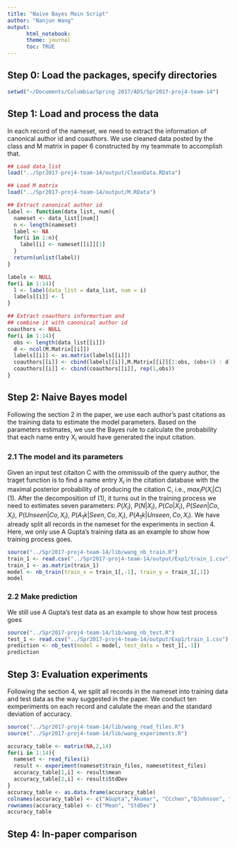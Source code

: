 ```yaml
---
title: "Naive Bayes Main Script"
author: "Nanjun Wang"
output:
      html_notebook:
      theme: journal
      toc: TRUE
---
```


## Step 0: Load the packages, specify directories
```r
setwd("~/Documents/Columbia/Spring 2017/ADS/Spr2017-proj4-team-14")
```

## Step 1: Load and process the data
In each record of the nameset, we need to extract the information of canonical author id and coauthors. We use cleaned data posted by the class and M matrix in paper 6 constructed by my teammate to accomplish that. 
```r
## Load data_list
load("../Spr2017-proj4-team-14/output/CleanData.RData")

## Load M matrix
load("../Spr2017-proj4-team-14/output/M.RData")

## Extract canonical author id
label <- function(data_list, num){
  nameset <- data_list[[num]]
  n <- length(nameset)
  label <- NA
  for(i in 1:n){
    label[i] <- nameset[[i]][1]
  }
  return(unlist(label))
}

labels <- NULL
for(i in 1:14){
  l <- label(data_list = data_list, num = i)
  labels[[i]] <- l
}

## Extract coauthors informartion and
## combine it with canonical author id
coauthors <- NULL
for(i in 1:14){
  obs <- length(data_list[[i]])
  d <- ncol(M.Matrix[[i]])
  labels[[i]] <- as.matrix(labels[[i]])
  coauthors[[i]] <- cbind(labels[[i]],M.Matrix[[i]][1:obs, (obs+1) : d])
  coauthors[[i]] <- cbind(coauthors[[i]], rep(1,obs))
}
```

## Step 2: Naive Bayes model
Following the section 2 in the paper, we use each author's past citations as the training data to estimate the model parameters. Based on the parameters estimates, we use the Bayes rule to calculate the probability that each name entry X$_i$ would have generated the input citation.

### 2.1 The model and its parameters
Given an input test citaiton C with the ommissuib of the query author, the traget function is to find a name entry X$_i$ in the citation database with the maximal posterior probability of producing the citation C, i.e., $max_iP(X_i|C) (1)$. After the decomposition of (1), it turns out in the training process we need to extimates seven parameters: $P(X_i)$, $P(N|X_i)$, $P(Co|X_i)$, $P(Seen|Co,X_i)$, $P(Unseen|Co,X_i)$, $P(A_1k|Seen, Co, X_i)$, $P(A_1k|Unseen, Co, X_i)$.
We have already split all records in the nameset for the experiments in section 4. Here, we only use A Gupta's training data as an example to show how training process goes.
```r
source("../Spr2017-proj4-team-14/lib/wang_nb_train.R")
train_1 <- read.csv("../Spr2017-proj4-team-14/output/Exp1/train_1.csv")
train_1 <- as.matrix(train_1)
model <- nb_train(train_x = train_1[,-1], train_y = train_1[,1])
model
```

### 2.2 Make prediction 
We still use A Gupta's test data as an example to show how test process goes
```r
source("../Spr2017-proj4-team-14/lib/wang_nb_test.R")
test_1 <- read.csv("../Spr2017-proj4-team-14/output/Exp1/train_1.csv")
prediction <- nb_test(model = model, test_data = test_1[,-1])
prediction
```

## Step 3: Evaluation experiments
Following the section 4, we split all records in the nameset into training data and test data as the way suggested in the paper. We conduct ten exmperiments on each record and calulate the mean and the standard deviation of accuracy.
```r
source("../Spr2017-proj4-team-14/lib/wang_read_files.R")
source("../Spr2017-proj4-team-14/lib/wang_experiments.R")

accuracy_table <- matrix(NA,2,14)
for(i in 1:14){
  nameset <- read_files(i)
  result <- experiment(nameset$train_files, nameset$test_files)
  accuracy_table[1,i] <- result$mean
  accuracy_table[2,i] <- result$StdDev
}
accuracy_table <- as.data.frame(accuracy_table)
colnames(accuracy_table) <- c("AGupta","Akumar", "CCchen","DJohnson", "JLee","JMartin","JRobinson","JSmith","KTanaka","MBrown","MJones","MMiller","SLee","Ychen")
rownames(accuracy_table) <- c("Mean", "StdDev")
accuracy_table
```

## Step 4: In-paper comparison
```r

```